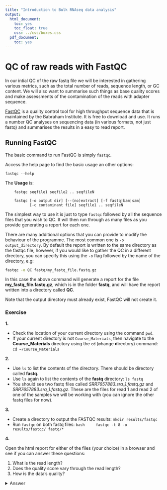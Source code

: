 ```yaml
---
title: "Introduction to Bulk RNAseq data analysis"
output:
  html_document:
    toc: yes
    toc_float: true
    css: ../css/boxes.css
  pdf_document:
    toc: yes
---
```


# QC of raw reads with FastQC

In our intial QC of the raw fastq file we will be interested in gathering
various metrics, such as the total number of reads, sequence length, or GC
content.  We will also want to summarise such things as base quality scores and
make assessments of the contamination of the reads with adapter sequence. 

[FastQC](https://www.bioinformatics.babraham.ac.uk/projects/fastqc/) is a
quality control tool for high throughput sequence data that is maintained
by the Babraham Institute. It is free to download and use. It runs a number
QC analyses on sequencing data (in various formats, not just fastq) and 
summarises the results in a easy to read report.

## Running FastQC

The basic command to run FastQC is simply `fastqc`. 

Access the help page to find the basic usage an other options:

`fastqc --help`

The **Usage** is:

```
	fastqc seqfile1 seqfile2 .. seqfileN

    fastqc [-o output dir] [--(no)extract] [-f fastq|bam|sam]
           [-c contaminant file] seqfile1 .. seqfileN
```

The simplest way to use it is just to type `fastqc` followed by all the sequence 
files that you wish to QC. It will then run through as many files as you provide 
generating a report for each one.

There are many additional options that you can provide to modify the behaviour
of the programme. The most common one is `-o output_directory`. By default the
report is written to the same directory as the fastqc file, however, if you
would like to gather the QC in a different directory, you can specify this
using the `-o` flag followed by the name of the directory, e.g:

```bash
fastqc -o QC fastq/my_fastq_file.fastq.gz
```

In this case the above command will generate a report for the file
**my_fastq_file.fastq.gz**, which is in the folder **fastq**, and will have the
report written into a directory called **QC**.

Note that the output directory must already exist, FastQC will not create it.

### Exercise

:::exercise

**1.** 

* Check the location of your current directory using the command `pwd`.
* If your current directory is not `Course_Materials`, then navigate to the **Course_Materials** directory using the `cd` (**c**hange **d**irectory) command: `cd ~/Course_Materials`

**2.** 

- Use `ls` to list the contents of the directory. There should be directory called **fastq**. 
- Use `ls` again to list the contents of the **fastq** directory: `ls fastq`
- You should see two fastq files called *SRR7657883.sra_1.fastq.gz* and *SRR7657883.sra_1.fastq.gz*. These are the files for read 1 and read 2 of one of the samples we will be working with (you can ignore the other fastq files for now).

**3.** 

- Create a directory to output the FASTQC results: `mkdir results/fastqc`
- Run `fastqc` on both fastq files: 
    ```bash
    fastqc -t 8 -o results/fastqc/ fastq/*
    ```

**4.** 

Open the html report for either of the files (your choice) in a browser and see if you can answer these questions:

1. What is the read length?
2. Does the quality score vary through the read length?
3. How is the data's quality?

<details><summary>Answer</summary>

**1.**

In our case, running `pwd` gave: 

```
/home/ubuntu
```

This suggests we are in our home directory (our username was "ubuntu"). 
So, we need to navigate to our "Course_Materials" directory with: 

```bash
cd ~/Course_Materials
```

**2.**

Once we're in that directory, we ran `ls`, which showed: 

```
AnnotationHubCache  bam   fastq    picard      salmon          small_bams
RObjects            data  metrics  references  salmon_outputs  stats
```

These directories contain several files we will use throghout the course. 
We can the see "fastq" directory mentioned, and we can list its contents: 

```bash
ls fastq
```

```
SRR7657883.sra_1.fastq.gz
SRR7657883.sra_2.fastq.gz
```

These are the two FASTQ files (compressed with the gzip program, thus the `.gz` extension at the end).

**3.**

Running the FASTQC command given, we obtain information about the analysis progress printed on the terminal: 

```
TODO
```

Once the analysis completes, we can see the files generated in the output folder: 

```bash
ls results/fastqc
```

```
TODO
```

**4.**

We can open one of the HTML reports on our browser and answer the questions: 

1. What is the read length?
   * 150 bp 
2. Does the quality score vary through the read length?
   * Yes, the first few bases and the last few bases are typically of lower quality. This is particularly apparent if we look at the QC report for read 2.
3. How is the data's quality?
   * Overall, the quality seems good. 
</details>

:::
